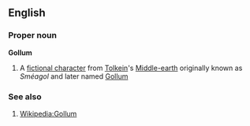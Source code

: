 ==English==

===Proper noun===
'''Gollum'''

# A [[fictional character]] from [[Tolkein]]'s [[Middle-earth]] originally known as ''Sméagol'' and later named [[Gollum]]

===See also===

# [[Wikipedia:Gollum]]